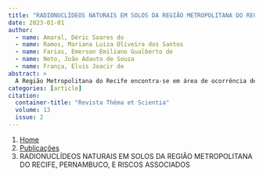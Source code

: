 ```yaml
---
title: "RADIONUCLÍDEOS NATURAIS EM SOLOS DA REGIÃO METROPOLITANA DO RECIFE, PERNAMBUCO, E RISCOS ASSOCIADOS"
date: 2023-01-01
author:
  - name: Amaral, Déric Soares do
  - name: Ramos, Mariana Luiza Oliveira dos Santos
  - name: Farias, Emerson Emiliano Gualberto de
  - name: Neto, João Adauto de Souza
  - name: França, Elvis Joacir de
abstract: > 
  A Região Metropolitana do Recife encontra-se em área de ocorrência de fosforito uranífero - rocha associada sedimentar à ocorrência de radionuclídeos naturais no solo. A exposição prolongada à radiação ionizante representa risco à saúde, podendo levar ao aumento significativo de desenvolvimento de câncer. Neste estudo, foram quantificados os radionuclídeos naturais Ra-226, Ra-228 e K-40 em solos destas áreas utilizando Espectrometria Gama de Alta Resolução. Os resultados serviram para o cálculo valores de índices de risco da radiação: índice gama, índice alfa, dose absorvida, dose efetiva e risco adicional de desenvolvimento de câncer. Foram encontradas concentrações de atividade de Ra-226 e Ra-228 até 3,5 vezes maiores que a média da crosta terrestre, e concentrações de K-40 cerca de 3 vezes menores do que a média. Devido a isso, foram estimados valores de dose absorvida devido à presença destes nuclídeos nos solos até 1,5 vez maiores do que a média mundial, e do risco adicional de desenvolvimento de câncer comparável ao de locais cuja radiação natural de fundo é considerada alta. Os resultados aqui encontrados indicam a necessidade de maior investigação e monitoramento quanto à radioatividade natural nas áreas estudadas devido aos possíveis riscos à saúde da população que representam.
categories: [article]
citation: 
  container-title: "Revista Thêma et Scientia"
  volume: 13
  issue: 2
---
```


```{=html}
<nav aria-label="breadcrumb">
  <ol class="breadcrumb">
    <li class="breadcrumb-item"><a href="../../index.html">Home</a></li>
    <li class="breadcrumb-item"><a href="../index.html">Publicações</a></li>
    <li class="breadcrumb-item active" aria-current="page">RADIONUCLÍDEOS NATURAIS EM SOLOS DA REGIÃO METROPOLITANA DO RECIFE, PERNAMBUCO, E RISCOS ASSOCIADOS</li>
  </ol>
</nav>
```
